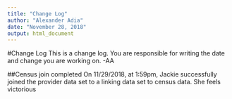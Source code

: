 ```yaml
---
title: "Change Log"
author: "Alexander Adia"
date: "November 28, 2018"
output: html_document
---
```


#Change Log
This is a change log. You are responsible for writing the date and change you are working on. -AA

##Census join completed
On 11/29/2018, at 1:59pm, Jackie successfully joined the provider data set to a linking data set to census data. She feels victorious